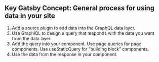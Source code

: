 ## Key Gatsby Concept: General process for using data in your site

1. Add a source plugin to add data into the GraphQL data layer.
2. Use GraphiQL to design a query that responds with the data you want from the data layer.
3. Add the query into your component.
    Use page queries for page components.
    Use useStaticQuery for “building block” components.
4. Use the data from the response in your component.